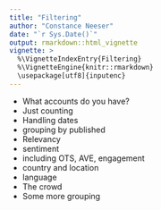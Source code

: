 ```yaml
---
title: "Filtering"
author: "Constance Neeser"
date: "`r Sys.Date()`"
output: rmarkdown::html_vignette
vignette: >
  %\VignetteIndexEntry{Filtering}
  %\VignetteEngine{knitr::rmarkdown}
  \usepackage[utf8]{inputenc}
---
```


- What accounts do you have?
- Just counting
- Handling dates
- grouping by published
- Relevancy
- sentiment
- including OTS, AVE, engagement
- country and location
- language
- The crowd
- Some more grouping

